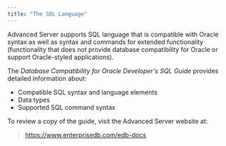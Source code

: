 ```yaml
---
title: "The SQL Language"
---
```


<div id="the_sql_language" class="registered_link"></div>


Advanced Server supports SQL language that is compatible with Oracle syntax as well as syntax and commands for extended functionality (functionality that does not provide database compatibility for Oracle or support Oracle-styled applications).

The *Database Compatibility for Oracle Developer's SQL Guide* provides detailed information about:

  - Compatible SQL syntax and language elements
  - Data types
  - Supported SQL command syntax

To review a copy of the guide, visit the Advanced Server website at:

> <https://www.enterprisedb.com/edb-docs>
